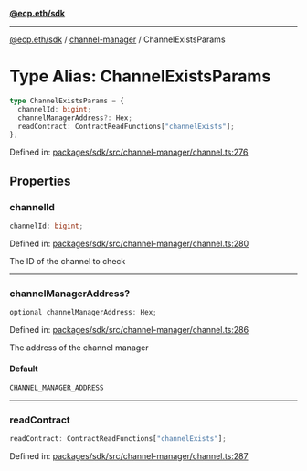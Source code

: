 [**@ecp.eth/sdk**](../../index.mdx)

***

[@ecp.eth/sdk](/sdk-reference/index.mdx) / [channel-manager](/sdk-reference/channel-manager/index.mdx) / ChannelExistsParams

# Type Alias: ChannelExistsParams

```ts
type ChannelExistsParams = {
  channelId: bigint;
  channelManagerAddress?: Hex;
  readContract: ContractReadFunctions["channelExists"];
};
```

Defined in: [packages/sdk/src/channel-manager/channel.ts:276](https://github.com/ecp-eth/comments-monorepo/blob/main/packages/sdk/src/channel-manager/channel.ts#L276)

## Properties

### channelId

```ts
channelId: bigint;
```

Defined in: [packages/sdk/src/channel-manager/channel.ts:280](https://github.com/ecp-eth/comments-monorepo/blob/main/packages/sdk/src/channel-manager/channel.ts#L280)

The ID of the channel to check

***

### channelManagerAddress?

```ts
optional channelManagerAddress: Hex;
```

Defined in: [packages/sdk/src/channel-manager/channel.ts:286](https://github.com/ecp-eth/comments-monorepo/blob/main/packages/sdk/src/channel-manager/channel.ts#L286)

The address of the channel manager

#### Default

```ts
CHANNEL_MANAGER_ADDRESS
```

***

### readContract

```ts
readContract: ContractReadFunctions["channelExists"];
```

Defined in: [packages/sdk/src/channel-manager/channel.ts:287](https://github.com/ecp-eth/comments-monorepo/blob/main/packages/sdk/src/channel-manager/channel.ts#L287)

